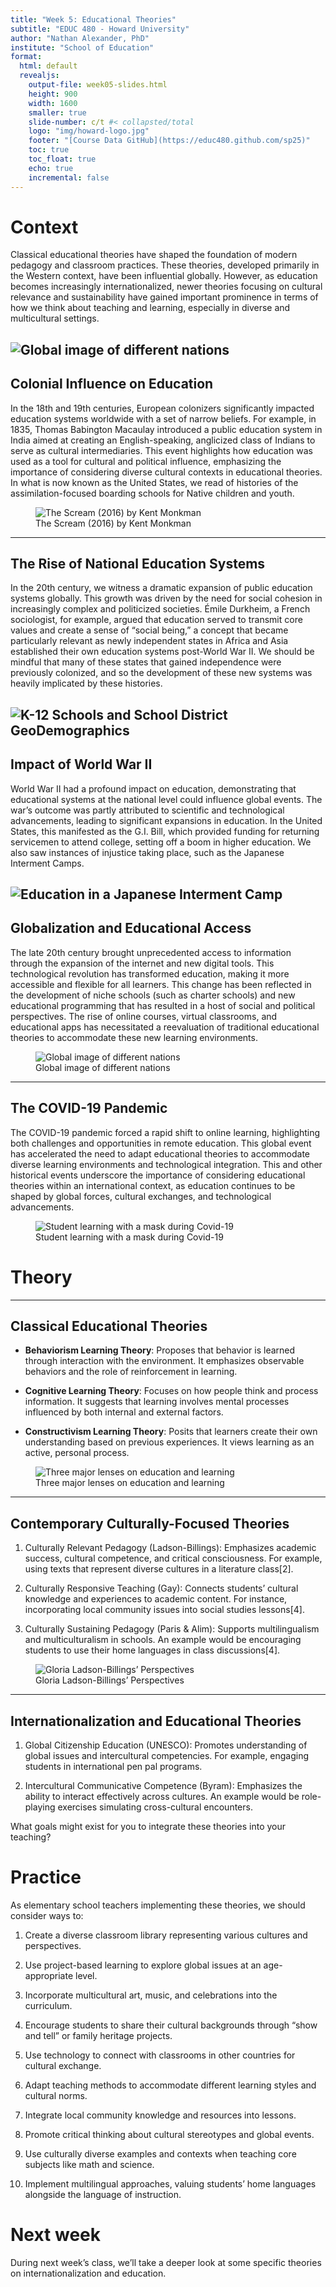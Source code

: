 ```yaml
---
title: "Week 5: Educational Theories"
subtitle: "EDUC 480 - Howard University"
author: "Nathan Alexander, PhD"
institute: "School of Education"
format: 
  html: default
  revealjs:
    output-file: week05-slides.html
    height: 900
    width: 1600
    smaller: true
    slide-number: c/t #< collapsted/total
    logo: "img/howard-logo.jpg"
    footer: "[Course Data GitHub](https://educ480.github.com/sp25)"
    toc: true
    toc_float: true
    echo: true
    incremental: false
---
```


# Context

Classical educational theories have shaped the foundation of modern pedagogy and classroom practices. These theories, developed primarily in the Western context, have been influential globally. However, as education becomes increasingly internationalized, newer theories focusing on cultural relevance and sustainability have gained important prominence in terms of how we think about teaching and learning, especially in diverse and multicultural settings.

## ![Global image of different nations](/img/culture.jpg)

## Colonial Influence on Education

In the 18th and 19th centuries, European colonizers significantly impacted education systems worldwide with a set of narrow beliefs. For example, in 1835, Thomas Babington Macaulay introduced a public education system in India aimed at creating an English-speaking, anglicized class of Indians to serve as cultural intermediaries. This event highlights how education was used as a tool for cultural and political influence, emphasizing the importance of considering diverse cultural contexts in educational theories. In what is now known as the United States, we read of histories of the assimilation-focused boarding schools for Native children and youth.

![The Scream (2016) by Kent Monkman](/img/colonial.jpg)

------------------------------------------------------------------------

## The Rise of National Education Systems

In the 20th century, we witness a dramatic expansion of public education systems globally. This growth was driven by the need for social cohesion in increasingly complex and politicized societies. Émile Durkheim, a French sociologist, for example, argued that education served to transmit core values and create a sense of "social being," a concept that became particularly relevant as newly independent states in Africa and Asia established their own education systems post-World War II. We should be mindful that many of these states that gained independence were previously colonized, and so the development of these new systems was heavily implicated by these histories.

## ![K-12 Schools and School District GeoDemographics](/img/districts.gif)

## Impact of World War II

World War II had a profound impact on education, demonstrating that educational systems at the national level could influence global events. The war's outcome was partly attributed to scientific and technological advancements, leading to significant expansions in education. In the United States, this manifested as the G.I. Bill, which provided funding for returning servicemen to attend college, setting off a boom in higher education. We also saw instances of injustice taking place, such as the Japanese Interment Camps.

## ![Education in a Japanese Interment Camp](/img/japanese-camps.jpg)

## Globalization and Educational Access

The late 20th century brought unprecedented access to information through the expansion of the internet and new digital tools. This technological revolution has transformed education, making it more accessible and flexible for all learners. This change has been reflected in the development of niche schools (such as charter schools) and new educational programming that has resulted in a host of social and political perspectives. The rise of online courses, virtual classrooms, and educational apps has necessitated a reevaluation of traditional educational theories to accommodate these new learning environments.

![Global image of different nations](/img/global-circle.jpg)

------------------------------------------------------------------------

## The COVID-19 Pandemic

The COVID-19 pandemic forced a rapid shift to online learning, highlighting both challenges and opportunities in remote education. This global event has accelerated the need to adapt educational theories to accommodate diverse learning environments and technological integration. This and other historical events underscore the importance of considering educational theories within an international context, as education continues to be shaped by global forces, cultural exchanges, and technological advancements.

![Student learning with a mask during Covid-19](/img/covid.jpg)

# Theory

------------------------------------------------------------------------

## Classical Educational Theories

-   **Behaviorism Learning Theory**: Proposes that behavior is learned through interaction with the environment. It emphasizes observable behaviors and the role of reinforcement in learning.

-   **Cognitive Learning Theory**: Focuses on how people think and process information. It suggests that learning involves mental processes influenced by both internal and external factors.

-   **Constructivism Learning Theory**: Posits that learners create their own understanding based on previous experiences. It views learning as an active, personal process.

![Three major lenses on education and learning](/img/major-theories.png)

------------------------------------------------------------------------

## Contemporary Culturally-Focused Theories

1.  Culturally Relevant Pedagogy (Ladson-Billings): Emphasizes academic success, cultural competence, and critical consciousness. For example, using texts that represent diverse cultures in a literature class\[2\].

2.  Culturally Responsive Teaching (Gay): Connects students' cultural knowledge and experiences to academic content. For instance, incorporating local community issues into social studies lessons\[4\].

3.  Culturally Sustaining Pedagogy (Paris & Alim): Supports multilingualism and multiculturalism in schools. An example would be encouraging students to use their home languages in class discussions\[4\].

![Gloria Ladson-Billings' Perspectives](/img/ladson.jpg)

------------------------------------------------------------------------

## Internationalization and Educational Theories

1.  Global Citizenship Education (UNESCO): Promotes understanding of global issues and intercultural competencies. For example, engaging students in international pen pal programs.

2.  Intercultural Communicative Competence (Byram): Emphasizes the ability to interact effectively across cultures. An example would be role-playing exercises simulating cross-cultural encounters.

What goals might exist for you to integrate these theories into your teaching?

# Practice

As elementary school teachers implementing these theories, we should consider ways to:

1.  Create a diverse classroom library representing various cultures and perspectives.

2.  Use project-based learning to explore global issues at an age-appropriate level.

3.  Incorporate multicultural art, music, and celebrations into the curriculum.

4.  Encourage students to share their cultural backgrounds through "show and tell" or family heritage projects.

5.  Use technology to connect with classrooms in other countries for cultural exchange.

6.  Adapt teaching methods to accommodate different learning styles and cultural norms.

7.  Integrate local community knowledge and resources into lessons.

8.  Promote critical thinking about cultural stereotypes and global events.

9.  Use culturally diverse examples and contexts when teaching core subjects like math and science.

10. Implement multilingual approaches, valuing students' home languages alongside the language of instruction.

# Next week

During next week's class, we'll take a deeper look at some specific theories on internationalization and education.
